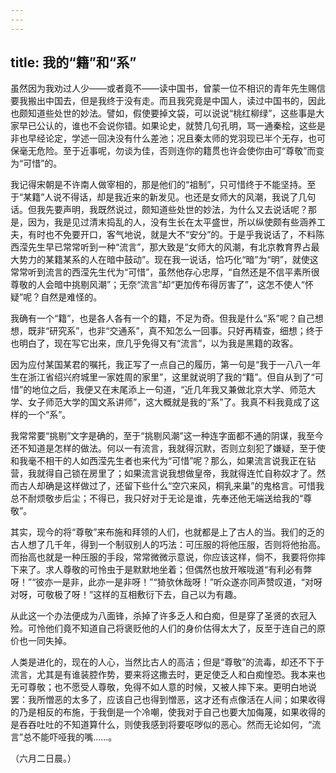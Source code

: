 ```yaml
---
---
---
```

title: 我的“籍”和“系”
---



虽然因为我劝过人少——或者竟不——读中国书，曾蒙一位不相识的青年先生赐信要我搬出中国去，但是我终于没有走。而且我究竟是中国人，读过中国书的，因此也颇知道些处世的妙法。譬如，假使要掉文袋，可以说说“桃红柳绿”，这些事是大家早已公认的，谁也不会说你错。如果论史，就赞几句孔明，骂一通秦桧，这些是非也早经论定，学述一回决没有什么差池；况且秦太师的党羽现已半个无存，也可保毫无危险。至于近事呢，勿谈为佳，否则连你的籍贯也许会使你由可“尊敬”而变为“可惜”的。

我记得宋朝是不许南人做宰相的，那是他们的“祖制”，只可惜终于不能坚持。至于“某籍”人说不得话，却是我近来的新发见。也还是女师大的风潮，我说了几句话。但我先要声明，我既然说过，颇知道些处世的妙法，为什么又去说话呢？那是，因为，我是见过清末捣乱的人，没有生长在太平盛世，所以纵使颇有些涵养工夫，有时也不免要开口，客气地说，就是大不“安分”的。于是乎我说话了，不料陈西滢先生早已常常听到一种“流言”，那大致是“女师大的风潮，有北京教育界占最大势力的某籍某系的人在暗中鼓动”。现在我一说话，恰巧化“暗”为“明”，就使这常常听到流言的西滢先生代为“可惜”，虽然他存心忠厚，“自然还是不信平素所很尊敬的人会暗中挑剔风潮”；无奈“流言”却“更加传布得厉害了”，这怎不使人“怀疑”呢？自然是难怪的。

我确有一个“籍”，也是各人各有一个的籍，不足为奇。但我是什么“系”呢？自己想想，既非“研究系”，也非“交通系”，真不知怎么一回事。只好再精查，细想；终于也明白了，现在写它出来，庶几乎免得又有“流言”，以为我是黑籍的政客。

因为应付某国某君的嘱托，我正写了一点自己的履历，第一句是“我于一八八一年生在浙江省绍兴府城里一家姓周的家里”，这里就说明了我的“籍”。但自从到了“可惜”的地位之后，我便又在末尾添上一句道，“近几年我又兼做北京大学、师范大学、女子师范大学的国文系讲师”，这大概就是我的“系”了。我真不料我竟成了这样的一个“系”。

我常常要“挑剔”文字是确的，至于“挑剔风潮”这一种连字面都不通的阴谋，我至今还不知道是怎样的做法。何以一有流言，我就得沉默，否则立刻犯了嫌疑，至于使和我毫不相干的人如西滢先生者也来代为“可惜”呢？那么，如果流言说我正在钻营，我就得自己锁在房里了；如果流言说我想做皇帝，我就得连忙自称奴才了。然而古人却确是这样做过了，还留下些什么“空穴来风，桐乳来巢”的鬼格言。可惜我总不耐烦敬步后尘；不得已，我只好对于无论是谁，先奉还他无端送给我的“尊敬”。

其实，现今的将“尊敬”来布施和拜领的人们，也就都是上了古人的当。我们的乏的古人想了几千年，得到一个制驭别人的巧法：可压服的将他压服，否则将他抬高。而抬高也就是一种压服的手段，常常微微示意说，你应该这样，倘不，我要将你摔下来了。求人尊敬的可怜虫于是默默地坐着；但偶然也放开喉咙道“有利必有弊呀！”“彼亦一是非，此亦一是非呀！”“猗欤休哉呀！”听众遂亦同声赞叹道，“对呀对呀，可敬极了呀！”这样的互相敷衍下去，自己以为有趣。

从此这一个办法便成为八面锋，杀掉了许多乏人和白痴，但是穿了圣贤的衣冠入殓。可怜他们竟不知道自己将褒贬他的人们的身价估得太大了，反至于连自己的原价也一同失掉。

人类是进化的，现在的人心，当然比古人的高洁；但是“尊敬”的流毒，却还不下于流言，尤其是有谁装腔作势，要来将这撒去时，更足使乏人和白痴惶恐。我本来也无可尊敬；也不愿受人尊敬，免得不如人意的时候，又被人摔下来。更明白地说罢：我所憎恶的太多了，应该自己也得到憎恶，这才还有点像活在人间；如果收得的乃是相反的布施，于我倒是一个冷嘲，使我对于自己也要大加侮蔑，如果收得的是吞吞吐吐的不知道算什么，则使我感到将要呕哕似的恶心。然而无论如何，“流言”总不能吓哑我的嘴……。

（六月二日晨。）